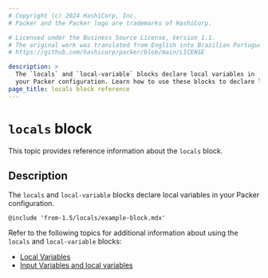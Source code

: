 ```yaml
---
# Copyright (c) 2024 HashiCorp, Inc.
# Packer and the Packer logo are trademarks of HashiCorp.

# Licensed under the Business Source License, Version 1.1.
# The original work was translated from English into Brazilian Portuguese.
# https://github.com/hashicorp/packer/blob/main/LICENSE

description: >
  The `locals` and `local-variable` blocks declare local variables in
  your Packer configuration. Learn how to use these blocks to declare local variables in your template.
page_title: locals block reference
---
```


# `locals` block

This topic provides reference information about the `locals` block.

## Description

The `locals` and `local-variable` blocks declare local variables in
your Packer configuration.

`@include 'from-1.5/locals/example-block.mdx'`

Refer to the following topics for additional information about using the `locals` and `local-variable` blocks:

- [Local Variables](/packer/docs/templates/hcl_templates/locals)
- [Input Variables and local variables](/packer/guides/hcl/variables)
